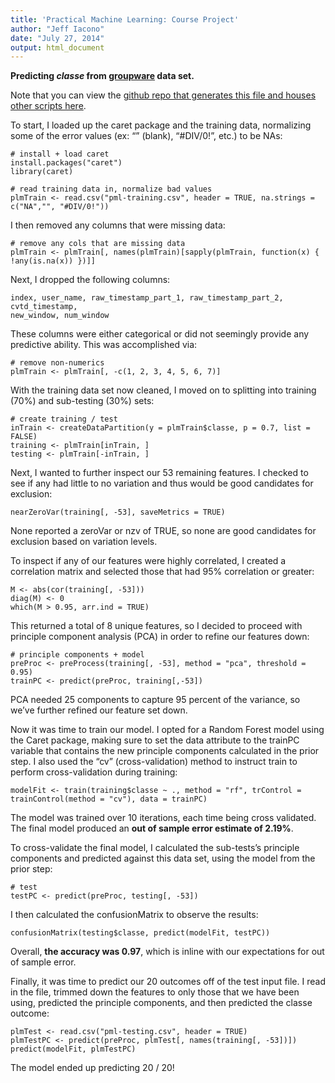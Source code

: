 ```yaml
---
title: 'Practical Machine Learning: Course Project'
author: "Jeff Iacono"
date: "July 27, 2014"
output: html_document
---
```


**Predicting _classe_ from [groupware](http://groupware.les.inf.puc-rio.br/har)
data set.**

Note that you can view the [github repo that generates this file and houses other
scripts here](https://github.com/jeffreyiacono/pml/tree/master).

To start, I loaded up the caret package and the training data, normalizing some
of the error values (ex: "" (blank), "#DIV/0!", etc.) to be NAs:

```
# install + load caret
install.packages("caret")
library(caret)

# read training data in, normalize bad values
plmTrain <- read.csv("pml-training.csv", header = TRUE, na.strings = c("NA","", "#DIV/0!"))
```

I then removed any columns that were missing data:

```
# remove any cols that are missing data
plmTrain <- plmTrain[, names(plmTrain)[sapply(plmTrain, function(x) { !any(is.na(x)) })]]
```

Next, I dropped the following columns:

```
index, user_name, raw_timestamp_part_1, raw_timestamp_part_2, cvtd_timestamp,
new_window, num_window
```

These columns were either categorical or did not seemingly provide any
predictive ability. This was accomplished via:

```
# remove non-numerics
plmTrain <- plmTrain[, -c(1, 2, 3, 4, 5, 6, 7)]
```

With the training data set now cleaned, I moved on to splitting into training
(70%) and sub-testing (30%) sets:

```
# create training / test
inTrain <- createDataPartition(y = plmTrain$classe, p = 0.7, list = FALSE)
training <- plmTrain[inTrain, ]
testing <- plmTrain[-inTrain, ]
```

Next, I wanted to further inspect our 53 remaining features. I checked
to see if any had little to no variation and thus would be good candidates for
exclusion:

```
nearZeroVar(training[, -53], saveMetrics = TRUE)
```

None reported a zeroVar or nzv of TRUE, so none are good candidates for
exclusion based on variation levels.

To inspect if any of our features were highly correlated, I created a
correlation matrix and selected those that had 95% correlation or greater:

```
M <- abs(cor(training[, -53]))
diag(M) <- 0
which(M > 0.95, arr.ind = TRUE)
```

This returned a total of 8 unique features, so I decided to proceed with
principle component analysis (PCA) in order to refine our features down:

```
# principle components + model
preProc <- preProcess(training[, -53], method = "pca", threshold = 0.95)
trainPC <- predict(preProc, training[,-53])
```

PCA needed 25 components to capture 95 percent of the variance, so we've further
refined our feature set down.

Now it was time to train our model. I opted for a Random Forest model using the
Caret package, making sure to set the data attribute to the trainPC variable
that contains the new principle components calculated in the prior step. I also
used the "cv" (cross-validation) method to instruct train to perform
cross-validation during training:

```
modelFit <- train(training$classe ~ ., method = "rf", trControl = trainControl(method = "cv"), data = trainPC)
```

The model was trained over 10 iterations, each time being cross validated. The
final model produced an **out of sample error estimate of 2.19%**.

To cross-validate the final model, I calculated the sub-tests's principle
components and predicted against this data set, using the model from the
prior step:

```
# test
testPC <- predict(preProc, testing[, -53])
```

I then calculated the confusionMatrix to observe the results:

```
confusionMatrix(testing$classe, predict(modelFit, testPC))
```

Overall, **the accuracy was 0.97**, which is inline with our expectations for
out of sample error.

Finally, it was time to predict our 20 outcomes off of the test input file. I
read in the file, trimmed down the features to only those that we have been
using, predicted the principle components, and then predicted the classe
outcome:

```
plmTest <- read.csv("pml-testing.csv", header = TRUE)
plmTestPC <- predict(preProc, plmTest[, names(training[, -53])])
predict(modelFit, plmTestPC)
```

The model ended up predicting 20 / 20!
